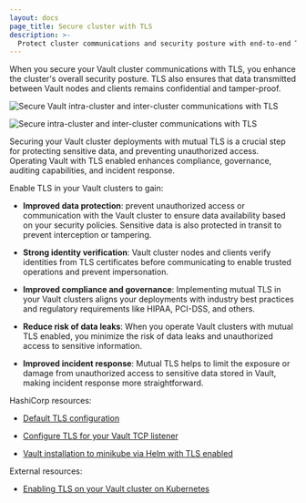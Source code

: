 ```yaml
---
layout: docs
page_title: Secure cluster with TLS
description: >-
  Protect cluster communications and security posture with end-to-end TLS.
---
```


When you secure your Vault cluster communications with TLS, you enhance the cluster's overall security posture. TLS also ensures that data transmitted between Vault nodes and clients remains confidential and tamper-proof.

<ImageConfig hideBorder caption="Secure intra-cluster and inter-cluster communications with TLS">

![Secure Vault intra-cluster and inter-cluster communications with TLS](/img/diagram-secure-vault-tls.png#light-theme-only)

</ImageConfig>

<ImageConfig hideBorder>

![Secure intra-cluster and inter-cluster communications with TLS](/img/diagram-secure-vault-tls-dark.png#dark-theme-only)

</ImageConfig>

Securing your Vault cluster deployments with mutual TLS is a crucial step for protecting sensitive data, and preventing unauthorized access. Operating Vault with TLS enabled enhances compliance, governance, auditing capabilities, and incident response. 

Enable TLS in your Vault clusters to gain:

- **Improved data protection**: prevent unauthorized access or communication with the Vault cluster to ensure data availability based on your security policies. Sensitive data is also protected in transit to prevent interception or tampering.

- **Strong identity verification**: Vault cluster nodes and clients verify identities from TLS certificates before communicating to enable trusted operations and prevent impersonation.

- **Improved compliance and governance**: Implementing mutual TLS in your Vault clusters aligns your deployments with industry best practices and regulatory requirements like HIPAA, PCI-DSS, and others.

- **Reduce risk of data leaks**: When you operate Vault clusters with mutual TLS enabled, you minimize the risk of data leaks and unauthorized access to sensitive information.

- **Improved incident response**: Mutual TLS helps to limit the exposure or damage from unauthorized access to sensitive data stored in Vault, making incident response more straightforward.


HashiCorp resources:

- [Default TLS configuration](/vault/docs/configuration/listener/tcp#default-tls-configuration)


- [Configure TLS for your Vault TCP listener](/vault/docs/configuration/listener/tcp/tcp-tls)


- [Vault installation to minikube via Helm with TLS enabled](/vault/tutorials/kubernetes/kubernetes-minikube-tls)

External resources:

- [Enabling TLS on your Vault cluster on Kubernetes](https://medium.com/@martin.hodges/enabling-tls-on-your-vault-cluster-on-kubernetes-0d20439b13d0)